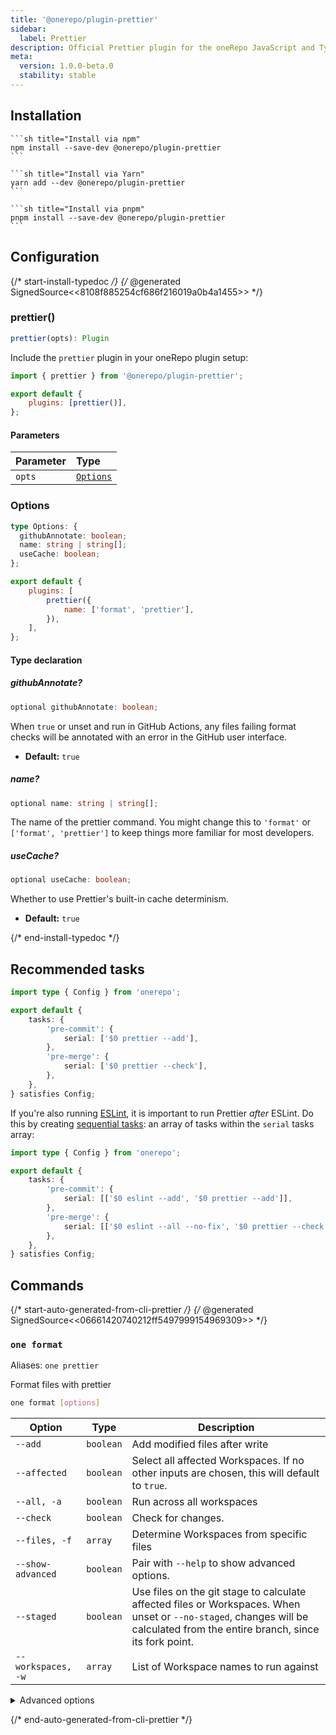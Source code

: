 ```yaml
---
title: '@onerepo/plugin-prettier'
sidebar:
  label: Prettier
description: Official Prettier plugin for the oneRepo JavaScript and TypeScript monorepo toolchain.
meta:
  version: 1.0.0-beta.0
  stability: stable
---
```



## Installation

<Tabs group="pkgmanager">
  <TabItem label="npm">

    ```sh title="Install via npm"
    npm install --save-dev @onerepo/plugin-prettier
    ```

  </TabItem>
  <TabItem label="yarn">

    ```sh title="Install via Yarn"
    yarn add --dev @onerepo/plugin-prettier
    ```

  </TabItem>
  <TabItem label="pnpm">

    ```sh title="Install via pnpm"
    pnpm install --save-dev @onerepo/plugin-prettier
    ```

  </TabItem>
</Tabs>

## Configuration

{/* start-install-typedoc */}
{/* @generated SignedSource<<8108f885254cf686f216019a0b4a1455>> */}

### prettier()

```ts
prettier(opts): Plugin
```

Include the `prettier` plugin in your oneRepo plugin setup:

```js title="onerepo.config.ts" {1,4}
import { prettier } from '@onerepo/plugin-prettier';

export default {
	plugins: [prettier()],
};
```

#### Parameters

| Parameter | Type                  |
| :-------- | :-------------------- |
| `opts`    | [`Options`](#options) |

### Options

```ts
type Options: {
  githubAnnotate: boolean;
  name: string | string[];
  useCache: boolean;
};
```

```js title="onerepo.config.js"
export default {
	plugins: [
		prettier({
			name: ['format', 'prettier'],
		}),
	],
};
```

#### Type declaration

##### githubAnnotate?

```ts
optional githubAnnotate: boolean;
```

When `true` or unset and run in GitHub Actions, any files failing format checks will be annotated with an error in the GitHub user interface.

- **Default:** `true`

##### name?

```ts
optional name: string | string[];
```

The name of the prettier command. You might change this to `'format'` or `['format', 'prettier']` to keep things more familiar for most developers.

##### useCache?

```ts
optional useCache: boolean;
```

Whether to use Prettier's built-in cache determinism.

- **Default:** `true`

{/* end-install-typedoc */}

## Recommended tasks

```ts title="./onerepo.config.ts"
import type { Config } from 'onerepo';

export default {
	tasks: {
		'pre-commit': {
			serial: ['$0 prettier --add'],
		},
		'pre-merge': {
			serial: ['$0 prettier --check'],
		},
	},
} satisfies Config;
```

If you're also running [ESLint](/plugins/eslint/), it is important to run Prettier _after_ ESLint. Do this by creating [sequential tasks](/core/tasks/#sequential-tasks): an array of tasks within the `serial` tasks array:

```ts title="./onerepo.config.ts" ins={6,9}
import type { Config } from 'onerepo';

export default {
	tasks: {
		'pre-commit': {
			serial: [['$0 eslint --add', '$0 prettier --add']],
		},
		'pre-merge': {
			serial: [['$0 eslint --all --no-fix', '$0 prettier --check']],
		},
	},
} satisfies Config;
```

## Commands

{/* start-auto-generated-from-cli-prettier */}
{/* @generated SignedSource<<06661420740212ff5497999154969309>> */}

### `one format`

Aliases: `one prettier`

Format files with prettier

```sh
one format [options]
```

| Option             | Type      | Description                                                                                                                                                                 |
| ------------------ | --------- | --------------------------------------------------------------------------------------------------------------------------------------------------------------------------- |
| `--add`            | `boolean` | Add modified files after write                                                                                                                                              |
| `--affected`       | `boolean` | Select all affected Workspaces. If no other inputs are chosen, this will default to `true`.                                                                                 |
| `--all, -a`        | `boolean` | Run across all workspaces                                                                                                                                                   |
| `--check`          | `boolean` | Check for changes.                                                                                                                                                          |
| `--files, -f`      | `array`   | Determine Workspaces from specific files                                                                                                                                    |
| `--show-advanced`  | `boolean` | Pair with `--help` to show advanced options.                                                                                                                                |
| `--staged`         | `boolean` | Use files on the git stage to calculate affected files or Workspaces. When unset or `--no-staged`, changes will be calculated from the entire branch, since its fork point. |
| `--workspaces, -w` | `array`   | List of Workspace names to run against                                                                                                                                      |

<details>

<summary>Advanced options</summary>

| Option              | Type                       | Description                                                                        |
| ------------------- | -------------------------- | ---------------------------------------------------------------------------------- |
| `--cache`           | `boolean`, default: `true` | Use Prettier’s built-in cache to determin whether files need formatting or not.    |
| `--from-ref`        | `string`                   | Git ref to start looking for affected files or workspaces                          |
| `--github-annotate` | `boolean`, default: `true` | Annotate files in GitHub with errors when failing format checks in GitHub Actions. |
| `--through-ref`     | `string`                   | Git ref to start looking for affected files or workspaces                          |

</details>

{/* end-auto-generated-from-cli-prettier */}
